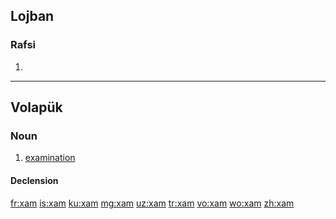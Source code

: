==Lojban==

===Rafsi===
{{jbo-rafsi}}

# {{jbo-rafsi of|xajmi}}

----

==Volapük==

===Noun===
{{vo-noun}}

# [[examination]]

====Declension====
{{vo-decl-noun}}

[[fr:xam]]
[[is:xam]]
[[ku:xam]]
[[mg:xam]]
[[uz:xam]]
[[tr:xam]]
[[vo:xam]]
[[wo:xam]]
[[zh:xam]]